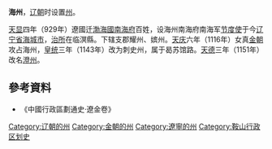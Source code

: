 '''海州'''，[[辽朝|辽朝]]时设置[[州|州]]。

[[天显|天显]]四年（929年）遼國迁[[渤海國|渤海國]][[南海府|南海府]]百姓，设海州南海府南海军[[节度使|节度使]]于今[[辽宁省|辽宁省]][[海城市|海城市]]，[[治所|治所]]在临溟縣。下辖支郡耀州、嫔州。[[天庆_(辽朝)|天庆]]六年（1116年）女真[[金朝|金朝]]攻占海州，[[皇统|皇统]]三年（1143年）改为刺史州，属于曷苏馆路。[[天德_(金朝)|天德]]三年（1151年）改名[[澄州|澄州]]。
==參考資料==
*《中國行政區劃通史·遼金卷》
{{辽朝行政区划|nocat}}
{{辽朝行政区划小作品}}
[[Category:辽朝的州|Category:辽朝的州]] 
[[Category:金朝的州|Category:金朝的州]]
[[Category:遼寧的州|Category:遼寧的州]]
[[Category:鞍山行政区划史|Category:鞍山行政区划史]]